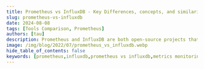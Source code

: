```yaml
---
title: Prometheus vs InfluxDB - Key Differences, concepts, and similarities
slug: prometheus-vs-influxdb
date: 2024-08-08
tags: [Tools Comparison, Prometheus]
authors: [tau]
description: Prometheus and InfluxDB are both open-source projects that can be used for monitoring time-series data. While Prometheus is a metrics monitoring tool graduated under CNCF, InfluDB is a time-series database. In this article, let’s have a side-to-side review of Prometheus vs InfluxDB to...
image: /img/blog/2022/07/prometheus_vs_influxdb.webp
hide_table_of_contents: false
keywords: [prometheus,influxdb,prometheus vs influxdb,metrics monitoring, monitoring tools, time series databases, DevOps, observability]
---
```


<head>
  <script
    type="application/ld+json"
    dangerouslySetInnerHTML={{ __html: JSON.stringify({
  "@context": "https://schema.org",
  "@type": "TechArticle",
  "headline": "Prometheus vs InfluxDB - Key Differences, Concepts, and Similarities",
  "alternativeHeadline": "A Comprehensive Comparison of Prometheus and InfluxDB for Application Performance Monitoring",
  "author": {
    "@type": "Person",
    "name": "Tau"
  },
  "publisher": {
    "@type": "Organization",
    "name": "SigNoz",
    "logo": {
      "@type": "ImageObject",
      "url": "https://signoz.io/img/SigNozLogo-orange.svg"
    }
  },
  "datePublished": "2024-08-08T00:00:00Z",
  "dateModified": "2024-08-08T00:00:00Z",
  "mainEntityOfPage": {
    "@type": "WebPage",
    "@id": "https://signoz.io/blog/prometheus-vs-influxdb/"
  },
  "description": "Explore the key differences, concepts, and similarities between Prometheus and InfluxDB for application performance monitoring. Learn which tool best suits your monitoring needs.",
  "keywords": "prometheus, influxdb, prometheus vs influxdb, metrics monitoring, application performance monitoring, time-series database, open-source monitoring",
  "articleSection": "Technology",
  "inLanguage": "en",
  "isPartOf": {
    "@type": "Blog",
    "name": "SigNoz Blog",
    "url": "https://signoz.io/blog/"
  },
  "about": [
    {
      "@type": "Thing",
      "name": "Prometheus",
      "description": "An open-source monitoring and alerting toolkit"
    },
    {
      "@type": "Thing",
      "name": "InfluxDB",
      "description": "An open-source time series database"
    },
    {
      "@type": "Thing",
      "name": "Application Performance Monitoring",
      "description": "The practice of monitoring software applications to detect and diagnose performance issues"
    }
  ],
  "mentions": [
    {
      "@type": "SoftwareApplication",
      "name": "Prometheus",
      "applicationCategory": "Monitoring Tool"
    },
    {
      "@type": "SoftwareApplication",
      "name": "InfluxDB",
      "applicationCategory": "Time Series Database"
    },
    {
      "@type": "SoftwareApplication",
      "name": "SigNoz",
      "applicationCategory": "Application Performance Monitoring"
    }
  ],
  "mainEntity": {
    "@type": "FAQPage",
    "mainEntity": [
      {
        "@type": "Question",
        "name": "What are the main differences between Prometheus and InfluxDB?",
        "acceptedAnswer": {
          "@type": "Answer",
          "text": "The main differences include their query languages (PromQL vs InfluxQL/Flux), data storage approaches (append-only vs in-memory indexing), timestamp precision, and availability of paid tiers. Prometheus is primarily a metrics monitoring tool, while InfluxDB is a more versatile time-series database."
        }
      },
      {
        "@type": "Question",
        "name": "Can Prometheus and InfluxDB be used together?",
        "acceptedAnswer": {
          "@type": "Answer",
          "text": "Yes, Prometheus and InfluxDB can be used together. InfluxDB can scrape data from Prometheus' collector endpoints, allowing for custom instrumentation and potentially getting the best of both tools."
        }
      },
      {
        "@type": "Question",
        "name": "Which tool is better for application performance monitoring?",
        "acceptedAnswer": {
          "@type": "Answer",
          "text": "The choice depends on your specific requirements. Prometheus is excellent for metrics monitoring and alerting, especially in cloud-native environments. InfluxDB offers more versatility as a time-series database and can handle metrics, logs, and events. For comprehensive monitoring, consider using both or exploring full-stack APM solutions like SigNoz."
        }
      },
      {
        "@type": "Question",
        "name": "Are Prometheus and InfluxDB open-source?",
        "acceptedAnswer": {
          "@type": "Answer",
          "text": "Yes, both Prometheus and InfluxDB are available as open-source projects. However, InfluxDB also offers paid tiers with additional features and managed services."
        }
      },
      {
        "@type": "Question",
        "name": "What types of metrics can Prometheus collect?",
        "acceptedAnswer": {
          "@type": "Answer",
          "text": "Prometheus can collect various metric types, including: Gauge (for fluctuating measurements like resource usage), Counter (for values that only increase, like visit counts), Summary (for event intensity measurements), and Histogram (for grouped sample results over time)."
        }
      }
    ]
  },
  "tutorial": {
    "@type": "HowTo",
    "name": "How to Choose Between Prometheus and InfluxDB",
    "step": [
      {
        "@type": "HowToStep",
        "name": "Identify Your Monitoring Needs",
        "text": "Determine what types of data you need to monitor: metrics, logs, events, or a combination."
      },
      {
        "@type": "HowToStep",
        "name": "Compare Query Languages",
        "text": "Evaluate PromQL (Prometheus) and InfluxQL/Flux (InfluxDB) based on your team's expertise and requirements."
      },
      {
        "@type": "HowToStep",
        "name": "Assess Scalability Requirements",
        "text": "Consider the scale of your infrastructure and data volume to determine which tool better suits your needs."
      },
      {
        "@type": "HowToStep",
        "name": "Evaluate Visualization Options",
        "text": "Compare the built-in visualization capabilities and integration with tools like Grafana."
      },
      {
        "@type": "HowToStep",
        "name": "Consider Ecosystem and Integration",
        "text": "Assess how well each tool integrates with your existing stack and the broader monitoring ecosystem."
      },
      {
        "@type": "HowToStep",
        "name": "Explore Pricing and Support",
        "text": "Compare the costs of self-hosting, cloud options, and available support for each tool."
      },
      {
        "@type": "HowToStep",
        "name": "Test Both Tools",
        "text": "Set up a proof of concept for both Prometheus and InfluxDB to evaluate their performance in your specific environment."
      }
    ]
  }
}) }}
  />
</head>

Prometheus and InfluxDB are open-source projects created to make application performance monitoring a breeze. That is, of course, if you choose the option that covers your entire observability scope.

![Cover Image](/img/blog/2022/07/prometheus_vs_influxdb.webp)

This article compares and contrasts the extent to which Prometheus and InfluxDB remedy the need for real-time insights into your applications’ operations. We’ll highlight similarities and overlaps in both usability and practicality.

Typically, every reader’s choice ultimately depends on their use case. As such, the knowledge we’ll expose you to should help you make informed choices on which tool works best.

## What are Prometheus and InfluxDB?

**Prometheus** is an open-source monitoring and alerting toolkit. It's designed for reliability and scalability, making it a go-to choice for many DevOps teams. Prometheus collects and stores metrics as time series data, allowing for powerful querying and alerting capabilities.

**InfluxDB**, on the other hand, is a purpose-built time series database. It offers both open-source and commercial options, providing flexibility for different use cases. InfluxDB excels at handling high write and query loads, making it suitable for various monitoring and analytics scenarios.

Both tools have their roots in the need for better monitoring solutions in modern, distributed systems:

- Prometheus was developed by SoundCloud in 2012 and became a standalone open-source project in 2015.
- InfluxDB was created by InfluxData in 2013, aiming to provide a scalable solution for time series data.

Primary use cases for these systems include:

- Prometheus: Metrics-based monitoring, especially in cloud-native and microservices environments.
- InfluxDB: Time series data storage and analysis, including IoT sensor data, application metrics, and financial trading data.

## A Crash Course to Prometheus

<figure data-zoomable align='center'>
    <img src="/img/blog/2022/07/prometheus_image.webp" alt="Prometheus"/>
</figure>


First deployed for open use by <a href = "https://soundcloud.com/" rel="noopener noreferrer nofollow" target="_blank">SoundCloud</a>, <a href = "https://prometheus.io/" rel="noopener noreferrer nofollow" target="_blank">Prometheus</a> is a package of system monitoring and event alerting tools. Since 2016, it's been a part of the Cloud Native Computing Foundation (<a href = "https://www.cncf.io/" rel="noopener noreferrer nofollow" target="_blank">CNCF</a>.) The same governance body for other revolutionary tools, such as the <a href = "https://kubernetes.io/" rel="noopener noreferrer nofollow" target="_blank">Kubernetes project</a>.

A typical Prometheus instance execution exposes a time-series model multi-dimensional database. It binds metrics and key/value arrays. The metrics data stored can be rendered in easy-to-evaluate visualizations through the default <a href = "https://prometheus.io/docs/visualization/browser/" rel="noopener noreferrer nofollow" target="_blank">Expression Browser</a>. But Prometheus provides a basic visualization layer. It is often teamed up with Grafana, an open-source data visualization tool to create richer dashboards.

<figure data-zoomable align='center'>
    <img src="/img/blog/2022/07/prometheus_architecture.webp" alt="Prometheus architecture"/>
    <figcaption><i>Prometheus Architecture and Ecosystem (Source: Prometheus Docs)</i></figcaption>
</figure>


Currently, data streams from the instrumentation of Prometheus' various <a href = "https://prometheus.io/docs/instrumenting/clientlibs/" rel="noopener noreferrer nofollow" target="_blank">client libraries</a> are converted into time series models and formats. However, plans are underway to reveal system insights in an assortment of metric options:

- **Gauge** - This is the metric type typically responsible for fluctuating readings on dashboards. For example, where resource usage (compute, storage, etc.) varies over time. So a [gauge metric](https://signoz.io/guides/what-is-the-difference-between-a-gauge-and-a-counter/) would suffice to [push metrics](https://signoz.io/guides/is-prometheus-monitoring-push-or-pull/) for effective observability.

- **Counter** - A metric that exposes a quality that only increases (positive count or reset). A good application area would be showing how many times an application has been visited over an observed duration.

- **Summary** - In addition to the counter metric's ability, a summary exposes the intensity of an observed event. This facilitates comparative analysis of metrics, especially when they emerge from multiple telemetry collection sources/edges.

- **Histogram** - Much like the summary metric, histogram metrics show a multi-variable sample result. They further group output into bars over the duration of observation. This facilitates comparative analysis of metrics. Especially when they emerge from multiple telemetry collection sources/edges.

## InfluxDB 101 - A Crash Course

<figure data-zoomable align='center'>
    <img src="/img/blog/2022/07/influxdb_image.webp" alt="Influxdb"/>
</figure>


Available as an open-source tool, alongside a paid distribution of the same, InfluxDB provides a time-series data platform. InfluxDB is a capable time-series engine with a wide range of application areas. It’s designed to ingest and process multiple data points ingesting anything from metrics, traces, logs, and events.

InfluxDB was penned in Go, backed by the Y Combinator accelerator initiative, and officially deployed for public access in 2013 by then Errplane (now InfluxData).

InfluxDB comes filled to the brim with tools that facilitate the full range of data manipulation activity spectrum. These include:

- A CLI (<a href = "https://docs.influxdata.com/influxdb/v2.3/telegraf-configs/" rel="noopener noreferrer nofollow" target="_blank">Telegraf</a>) that is used to streamline read and write tasks from the actual data storage location. It comes in handy across all hosting options, cloud, local, and hybrid.

- Querying and processing data from InfluxDB instances is made possible through the use of either InfluxQL or the proprietary Flux language, solely created for data scripting. With some practice, low-code end users can configure and schedule complex tasks through the InfluxDB UI to process data into valuable insights.

- Monitoring and notifying users when triggers go off. With a variety of endpoints (Slack, email, HTTP, etc.), admins/analysts can keep tabs on environment variable statuses or simple event occurrences stored in the time series engine. This gives them the edge to react quickly and maintain optimal system performance when notifications chime.

- Multiple <a href = "https://docs.influxdata.com/influxdb/v2.3/visualize-data/visualization-types/" rel="noopener noreferrer nofollow" target="_blank">visualization options</a> become the go-to window for enhanced visibility into systems once all APIs and client libraries have been configured correctly.

## Key Similarities Between Prometheus and InfluxDB

Apart from their key intentions being congruent, the most obvious commonality is that **both are OSS**. This means you could get away with using either, or both platforms at no cost. While this is a good way to onboard and prove their effectiveness on your projects, it also means you'd be using the very base of their distros.

Once they fetch telemetry data, they spit out **compatible data types**. Being multi-dimensional time-series data storage engines, you could create a pipeline including both Prometheus and InfluxDB to squeeze the most value from every byte of data extracted through query-based results or any logs trickling in from live applications.

One implemented both Prometheus and InfluxDB platforms' performance can be extended through plugins. Plugins add functionality above and beyond the collectors and extractors crucial to fetching and provisioning telemetry data.

## Key Differences: InfluxDB vs. Prometheus

Despite being clearly useful for application performance monitoring, InfluxDB and Prometheus approach their objectives differently. To start with, they use different query languages (InfluxQL and PromQL) to explore underlying data pools.

### Flux and FluxQL At A Glance

Flux is the official querying language for a vast array of operations in InfluxDB. Depending on the actual task at hand, InfluxQL will resemble the regular SQL most developers are familiar with.

```jsx
join(
tables: {mem:memUsed, proc:procTotal},
on: ["_timestamp", "_halt", "_begin", "host"],
)
```

Take, for instance, a data transformation operation above, which looks and writes like regular SQL at first glance.

### Typical PromQL Commands

Prometheus implements its own command language for data operations - PromQL. We'll use the same join function to demonstrate the difference in syntax.

```jsx
label_join(up{job="api-server",src1="a",src2="b",src3="c"}, "foo", ",", "src1", "src2", "src3")
```

Although we have condensed the code above to just a single sentence, this is not to imply relative ease of use. Code density and complexity will vary depending on prior scripting experience and the scope of operations underway.

Also, all snippets of code above are extracts from the official <a href = "https://prometheus.io/docs/prometheus/latest/querying/functions/#trigonometric-functions" rel="noopener noreferrer nofollow" target="_blank">PromQL</a> and <a href = "https://docs.influxdata.com/influxdb/v2.3/query-data/flux/join/" rel="noopener noreferrer nofollow" target="_blank">InfluxQL</a> scripting documentation volumes.

Even the way time-series data is kept in data engines is different. Approaches to data storage (append-only vs. in-memory indexing and time structured merge trees). In addition to this disparity, the degree of accuracy for event timestamps is more precise within InfluxDB compared to Prometheus time-series stores.

Although both tools are OSS projects, InfluxDB also has a paid tier offering a fully-managed experience hosted in the cloud. InfluxDB also offers an enterprise-grade user-managed version. Prometheus is free unless you decide to use distros hosted by cloud services providers (AWS, GCP, AZURE, etc.).

## Key Features of Prometheus vs InfluxDB

Understanding the core features of both systems is essential for making the right choice. Let's break down the key differences:

### Data Model

Prometheus uses a multi-dimensional data model. Each time series is identified by a metric name and a set of key-value pairs called labels. This model allows for flexible and efficient querying across different dimensions.

Example Prometheus metric:

```
http_requests_total{method="POST", endpoint="/api/users"}
```

InfluxDB employs a tag-based data model. Data points consist of measurements, tag sets, and field sets. This model provides a good balance between flexibility and performance.

Example InfluxDB data point:

```
measurement,tag1=value1,tag2=value2 field1=value1,field2=value2 timestamp
```

### Query Language

Prometheus uses PromQL ([Prometheus Query Language](https://signoz.io/guides/promql-cheat-sheet/)), a powerful and flexible language designed specifically for time series data. PromQL allows for complex aggregations and calculations across multiple time series.

PromQL example:

```
rate(http_requests_total{method="GET"}[5m])
```

InfluxDB uses InfluxQL, which is similar to SQL, making it familiar to many developers. It also supports Flux, a more powerful scripting language for complex data transformations.

InfluxQL example:

```sql
SELECT mean("value") FROM "cpu" WHERE "host" = 'server01' GROUP BY time(10s)
```

### Scalability and Clustering

Prometheus is designed for vertical scalability. It doesn't natively support clustering, but you can use federation or remote storage adapters for horizontal scaling.

InfluxDB offers built-in clustering in its commercial version, allowing for easier horizontal scaling out of the box.

### Retention Policies and Data Management

Both systems provide ways to manage data retention:

- Prometheus uses a local storage engine with configurable retention periods.
- InfluxDB offers more granular control with retention policies that can be set per measurement or database.

### Visualization Capabilities

Both Prometheus and InfluxDB integrate well with Grafana, a popular open-source visualization tool. This allows you to create rich, interactive dashboards for your metrics.

Prometheus provides a basic built-in expression browser for ad-hoc queries and graph exploration. InfluxDB offers Chronograf, part of the TICK stack, for native visualization.

Creating dashboards in Grafana with either system is straightforward:

1. Add your Prometheus or InfluxDB data source in Grafana.
2. Create a new dashboard and panels.
3. Use PromQL or InfluxQL to query your data.
4. Customize your visualizations with Grafana's rich set of options.

## Performance and Scalability

Performance is a critical factor when choosing a monitoring tool. Here's how Prometheus and InfluxDB stack up:

### Write and Read Performance

- Prometheus excels at read performance, making it great for querying and alerting.
- InfluxDB is optimized for high write throughput, handling millions of data points per second.

### Horizontal Scaling

- Prometheus relies on functional sharding for horizontal scaling. You divide your metrics across multiple Prometheus servers.
- InfluxDB Enterprise offers native clustering, allowing for easier distribution of data across multiple nodes.

### High Availability

- Prometheus achieves high availability through running multiple identical Prometheus servers and using Alertmanager for deduplication.
- InfluxDB Enterprise provides built-in replication and automatic failover.

### Resource Consumption

- Prometheus is generally more resource-efficient for smaller to medium-sized deployments.
- InfluxDB may require more resources but offers better performance for very large datasets.

## Data Collection and Storage

The way data is collected and stored can significantly impact your monitoring architecture:

### Data Collection Methods

- Prometheus uses a pull-based model. It scrapes metrics from configured targets at regular intervals.
- InfluxDB uses a push-based model. Applications or agents send data to InfluxDB directly.

### Storage Efficiency

Both systems use efficient storage formats:

- Prometheus uses a custom time series database format optimized for append-only writes and range queries.
- InfluxDB uses a Time-Structured Merge Tree (TSM) storage engine, providing high write and read throughput.

### Data Retention and Downsampling

- Prometheus allows you to configure retention periods and uses a block-based storage for efficient data management.
- InfluxDB offers continuous queries and retention policies for automatic downsampling and data expiration.

### Backup and Recovery

- Prometheus provides snapshot-based backups of its time series database.
- InfluxDB offers more comprehensive backup and restore functionality, including incremental backups.

## Use Cases: When to Choose Prometheus or InfluxDB

Choosing between Prometheus and InfluxDB often depends on your specific use case:

### Ideal Scenarios for Prometheus

- Cloud-native environments using Kubernetes
- Microservices architectures requiring service discovery
- When you need powerful alerting capabilities out of the box

### Situations Where InfluxDB Excels

- IoT and sensor data collection with high write throughput
- Long-term data retention and historical analysis
- When you need a flexible, general-purpose time series database

### Considerations for Mixed Environments

In some cases, you might use both:

- Prometheus for real-time monitoring and alerting
- InfluxDB for long-term storage and complex analytics

### Industry-Specific Recommendations

- Finance: InfluxDB for high-frequency trading data
- E-commerce: Prometheus for real-time performance monitoring
- Manufacturing: InfluxDB for sensor data, Prometheus for process monitoring

## Integration and Ecosystem

A robust ecosystem can make or break your monitoring solution:

### Prometheus Ecosystem

- Exporters: A wide range of exporters available for various systems and applications
- Alert Manager: Handles alerts from Prometheus, including deduplication and routing
- Push Gateway: Allows short-lived jobs to expose metrics

### InfluxDB Ecosystem

- Telegraf: A plugin-driven server agent for collecting and reporting metrics
- Kapacitor: Real-time streaming data processing engine for complex alerting
- Chronograf: Data visualization and administrative UI

### Third-Party Tool Compatibility

Both systems integrate well with popular DevOps tools:

- Kubernetes: Native support in Prometheus, plugins available for InfluxDB
- Grafana: Excellent support for both as data sources
- Ansible/Chef/Puppet: Modules available for automated deployment

### Community Support and Resources

- Prometheus: Large, active open-source community with extensive documentation
- InfluxDB: Strong community support, with additional resources from InfluxData

## Conclusion: How To Select a monitoring tool

When all is said and done, one should ensure the closer fit of either Prometheus or InfluxDB to their specific monitoring requirements. Given how you can use InfluxDB to scrape data from Prometheus' collector endpoints when doing custom instrumentation, it might be worthwhile experimenting with their paired use to get the best experience.

Better still, when your application metrics monitoring scope is considerably large, going back to the fundamentals can be the way to go. Metrics are just one aspect of monitoring your application for performance issues. Today’s distributed applications need a combination of metrics, logs, and traces to debug performance issues quickly.

For that you can explore [OpenTelemetry](https://signoz.io/blog/what-is-opentelemetry/) based full-stack APM, [SigNoz](https://signoz.io/). With SigNoz you can monitor metrics and track transactions across services with [distributed tracing](https://signoz.io/blog/distributed-tracing-in-microservices/). There are other features like exceptions monitoring, custom dashboards, and alerts too.

<GetStartedSigNoz />

You can check out [SigNoz GitHub](https://github.com/signoz/signoz) repo here:

[![SigNoz GitHub repo](/img/blog/common/signoz_github.webp)](https://github.com/SigNoz/signoz)

## FAQs

### How do Prometheus and InfluxDB handle high cardinality data?

Prometheus can struggle with [high cardinality](https://signoz.io/blog/high-cardinality-data/) data due to its label-based model. InfluxDB generally handles high cardinality better, but both systems require careful management of tags and labels to avoid performance issues.

### What are the main differences in querying between Prometheus and InfluxDB?

Prometheus uses PromQL, which is specifically designed for time series data and offers powerful functions for rate calculations and aggregations. InfluxDB uses InfluxQL (SQL-like) and Flux, providing familiar syntax for many developers and powerful data transformation capabilities.

### Is it possible to migrate from Prometheus to InfluxDB or vice versa?

Migration between the two systems is possible but can be challenging due to differences in data models and query languages. Tools like Telegraf can help in migrating data, but you may need to adjust your queries and dashboards.

### What are the main differences between Prometheus and InfluxDB?
The main differences include their query languages (PromQL vs InfluxQL/Flux), data storage approaches (append-only vs in-memory indexing), timestamp precision, and availability of paid tiers. Prometheus is primarily a metrics monitoring tool, while InfluxDB is a more versatile time-series database.

### Can Prometheus and InfluxDB be used together?
Yes, Prometheus and InfluxDB can be used together. InfluxDB can scrape data from Prometheus' collector endpoints, allowing for custom instrumentation and potentially getting the best of both tools.

### Which tool is better for application performance monitoring?
The choice depends on your specific requirements. Prometheus is excellent for metrics monitoring and alerting, especially in cloud-native environments. InfluxDB offers more versatility as a time-series database and can handle metrics, logs, and events. For comprehensive monitoring, consider using both or exploring full-stack APM solutions like SigNoz.

### Are Prometheus and InfluxDB open-source?
Yes, both Prometheus and InfluxDB are available as open-source projects. However, InfluxDB also offers paid tiers with additional features and managed services.

### What types of metrics can Prometheus collect?
Prometheus can collect various [metric types](https://signoz.io/docs/metrics-management/types-and-aggregation/), including:
- Gauge: for fluctuating measurements like resource usage
- Counter: for values that only increase, like visit counts
- Summary: for event intensity measurements
- Histogram: for grouped sample results over time

### What visualization options are available for Prometheus and InfluxDB?
Prometheus provides a basic Expression Browser for visualization but is often paired with Grafana for richer dashboards. InfluxDB offers multiple built-in visualization options through its UI, allowing for various chart types and data representations.

---

If you want to know more about SigNoz, read this blog:

[SigNoz - an open source alternative to DataDog](https://signoz.io/blog/open-source-datadog-alternative/)
